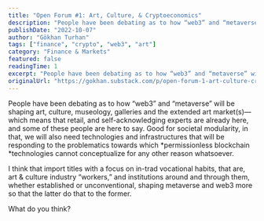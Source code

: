 ```yaml
---
title: "Open Forum #1: Art, Culture, & Cryptoeconomics"
description: "People have been debating as to how “web3” and “metaverse” will be shaping art, culture, museology, galleries and the extended art market(s)—which means that retail, and self-acknowledging experts are already here, and some of these people are here to say."
publishDate: "2022-10-07"
author: "Gökhan Turhan"
tags: ["finance", "crypto", "web3", "art"]
category: "Finance & Markets"
featured: false
readingTime: 1
excerpt: "People have been debating as to how “web3” and “metaverse” will be shaping art, culture, museology, galleries and the extended art markets—which means that retail, and self-acknowledging experts are..."
originalUrl: "https://gokhan.substack.com/p/open-forum-1-art-culture-cryptoeconomics"
---
```


People have been debating as to how “web3” and “metaverse” will be shaping art, culture, museology, galleries and the extended art market(s)—which means that retail, and self-acknowledging experts are already here, and some of these people are here to say. Good for societal modularity, in that, we will also need technologies and infrastructures that will be responding to the problematics towards which *permissionless blockchain *technologies cannot conceptualize for any other reason whatsoever.

I think that import titles with a focus on in-trad vocational habits, that are, art & culture industry “workers,” and institutions around and through them, whether established or unconventional, shaping metaverse and web3 more so that the latter do that to the former.

What do you think?